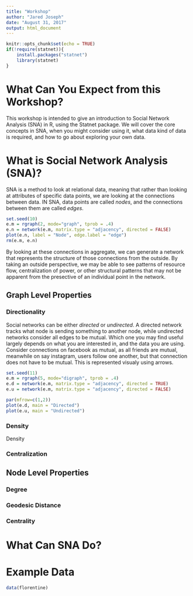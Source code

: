 ```yaml
---
title: "Workshop"
author: "Jared Joseph"
date: "August 31, 2017"
output: html_document
---
```


```r
knitr::opts_chunk$set(echo = TRUE)
if(!require(statnet)){
    install.packages("statnet")
    library(statnet)
}
```

# What Can You Expect from this Workshop?

This workshop is intended to give an introduction to Social Network Analysis (SNA) in R, using the Statnet package. We will cover the core concepts in SNA, when you might consider using it, what data kind of data is required, and how to go about exploring your own data.

# What is Social Network Analysis (SNA)?

SNA is a method to look at relational data, meaning that rather than looking at attributes of specific data points, we are looking at the connections between data. IN SNA, data points are called *nodes*, and the connections between them are called *edges*.

```r
set.seed(10)
e.m = rgraph(2, mode="graph", tprob = .4)
e.n = network(e.m, matrix.type = "adjacency", directed = FALSE)
plot(e.n, label = "Node", edge.label = "edge")
rm(e.m, e.n)
```

By looking at these connections in aggregate, we can generate a network that represents the structure of those connections from the outside. By taking an outside perspective, we may be able to see patterns of resource flow, centralization of power, or other structural patterns that may not be apparent from the presective of an individual point in the network.

## Graph Level Properties

### Directionality

Social networks can be either *directed* or *undirected*. A directed network tracks what node is sending something to another node, while undirected networks consider all edges to be mutual. Which one you may find useful largely depends on what you are interested in, and the data you are using. Consider connections on facebook as mutual, as all friends are mutual, meanwhile on say instagram, users follow one another, but that connection does not have to be mutual. This is represented visualy using arrows.

```r
set.seed(11)
e.m = rgraph(5, mode="digraph", tprob = .4)
e.d = network(e.m, matrix.type = "adjacency", directed = TRUE)
e.u = network(e.m, matrix.type = "adjacency", directed = FALSE)

par(mfrow=c(1,2))
plot(e.d, main = "Directed")
plot(e.u, main = "Undirected")
```

### Density

Density

### Centralization

## Node Level Properties

### Degree

### Geodesic Distance

### Centrality

# What Can SNA Do?


# Example Data
```r
data(florentine)
```